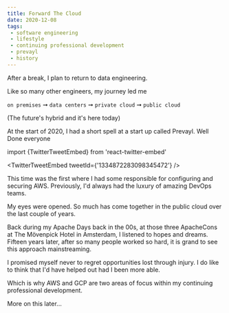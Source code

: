 ```yaml
---
title: Forward The Cloud
date: 2020-12-08
tags:
 - software engineering
 - lifestyle
 - continuing professional development
 - prevayl
 - history
---
```


After a break, I plan to return to data engineering.


Like so many other engineers, my journey led me

```on premises``` ➞ ```data centers``` ➞ ```private cloud``` ➞ ```public cloud```

(The future's hybrid and it's here today)

At the start of 2020, I had a short spell at a start up called Prevayl. Well Done everyone

import {TwitterTweetEmbed} from 'react-twitter-embed'

<TwitterTweetEmbed
    tweetId={'1334872283098345472'}
/>

This time was the first where I had some responsible for configuring and securing AWS. Previously,
I'd always had the luxury of amazing DevOps teams.

My eyes were opened. So much has come together in the public cloud over the last couple of years.

Back during my <GatsbyLink to='/memberships/asf'>Apache Days</GatsbyLink> back in the 00s,
at those three <GatsbyLink to='/memberships/asf/meetups'>ApacheCons</GatsbyLink> at The Mövenpick Hotel in Amsterdam,
I listened to hopes and dreams. Fifteen years later, after so many people
worked so hard, it is grand to see this approach mainstreaming.

I promised myself never to regret opportunities lost
through injury. I do like to think that I'd have helped out had I been more able.

Which is why <GatsbyLink to='/lifelong-learning/aws'>AWS</GatsbyLink>
and <GatsbyLink to='/lifelong-learning/gcp'>GCP</GatsbyLink>
are two areas of focus within my continuing professional development.

More on this later...
